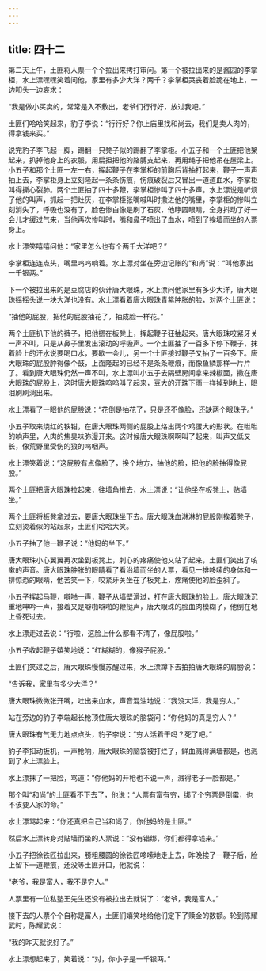 ```yaml
---
---
---
```

title: 四十二
---



第二天上午，土匪将人票一个个拉出来拷打审问。第一个被拉出来的是酱园的李掌柜，水上漂嘿嘿笑着问他，家里有多少大洋？两千？李掌柜哭丧着脸跪在地上，一边叩头一边哀求：

“我是做小买卖的，常常是入不敷出，老爷们行行好，放过我吧。”

土匪们哈哈笑起来，豹子李说：“行行好？你上庙里找和尚去，我们是卖人肉的，得拿钱来买。”

说完豹子李飞起一脚，踢翻一只凳子似的踢翻了李掌柜。小五子和一个土匪把他架起来，扒掉他身上的衣服，用扁担把他的胳膊支起来，再用绳子把他吊在屋梁上。小五子和那个土匪一左一右，挥起鞭子在李掌柜的前胸后背抽打起来，鞭子一声声抽上去，李掌柜身上立刻隆起一条条伤痕，伤痕破裂后又冒出一道道血水，李掌柜叫得撕心裂肺。两个土匪抽了四十多鞭，李掌柜惨叫了四十多声。水上漂说是听烦了他的叫声，抓起一把灶灰，在李掌柜张嘴喊叫时撒进他的嘴里，李掌柜的惨叫立刻消失了，呼吸也没有了，脸色惨白像是刷了石灰，他睁圆眼睛，全身抖动了好一会儿才缓过气来，当他再次惨叫时，嘴和鼻子喷出了血水，喷到了挨墙而坐的人票身上。

水上漂笑嘻嘻问他：“家里怎么也有个两千大洋吧？”

李掌柜连连点头，嘴里呜呜响着。水上漂对坐在旁边记账的“和尚”说：“叫他家出一千银两。”

下一个被拉出来的是豆腐店的伙计唐大眼珠，水上漂问他家里有多少大洋，唐大眼珠摇摇头说一块大洋也没有。水上漂看着唐大眼珠青紫肿胀的脸，对两个土匪说：

“抽他的屁股，把他的屁股抽花了，抽成脸一样花。”

两个土匪扒下他的裤子，把他摁在板凳上，挥起鞭子狂抽起来。唐大眼珠咬紧牙关一声不叫，只是从鼻子里发出滚动的呼吸声。一个土匪抽了一百多下停下鞭子，抹着脸上的汗水说要喝口水，要歇一会儿，另一个土匪接过鞭子又抽了一百多下。唐大眼珠的屁股肿得像个鼓，上面隆起的已经不是条条鞭痕，而像鱼鳞那样一片片了。看到唐大眼珠仍然一声不叫，水上漂叫小五子去隔壁房间拿来辣椒面，撒在唐大眼珠的屁股上，这时唐大眼珠呜呜叫了起来，豆大的汗珠下雨一样掉到地上，眼泪刷刷淌出来。

水上漂看了一眼他的屁股说：“花倒是抽花了，只是还不像脸，还缺两个眼珠子。”

小五子取来烧红的铁钳，在唐大眼珠两侧的屁股上烙出两个鸡蛋大的形状。在咝咝的响声里，人肉的焦臭味弥漫开来。这时候唐大眼珠啊啊叫了起来，叫声又低又长，像荒野里受伤的狼的呜咽声。

水上漂笑着说：“这屁股有点像脸了，换个地方，抽他的脸，把他的脸抽得像屁股。”

两个土匪把唐大眼珠拉起来，往墙角推去，水上漂说：“让他坐在板凳上，贴墙坐。”

两个土匪将板凳拿过去，要唐大眼珠坐下去。唐大眼珠血淋淋的屁股刚挨着凳子，立刻烫着似的站起来，土匪们哈哈大笑。

小五子抽了他一鞭子说：“他妈的坐下。”

唐大眼珠小心翼翼再次坐到板凳上，刺心的疼痛使他又站了起来，土匪们笑出了咳嗽的声音。唐大眼珠肿胀的眼睛看了看沿墙而坐的人票，看见一排哆嗦的身体和一排惊恐的眼睛，他苦笑一下，咬紧牙关坐在了板凳上，疼痛使他的脸歪斜了。

小五子挥起马鞭，噼啪一声，鞭子从墙壁滑过，打在唐大眼珠的脸上。唐大眼珠沉重地呻吟一声，接着又是噼啪噼啪的鞭挞声，唐大眼珠的脸血肉模糊了，他倒在地上昏死过去。

水上漂走过去说：“行啦，这脸上什么都看不清了，像屁股啦。”

小五子收起鞭子嬉笑地说：“红糊糊的，像猴子屁股。”

土匪们笑过之后，唐大眼珠慢慢苏醒过来，水上漂蹲下去拍拍唐大眼珠的肩膀说：

“告诉我，家里有多少大洋？”

唐大眼珠微微张开嘴，吐出来血水，声音混浊地说：“我没大洋，我是穷人。”

站在旁边的豹子李端起长枪顶住唐大眼珠的脑袋问：“你他妈的真是穷人？”

唐大眼珠有气无力地点点头，豹子李说：“穷人活着干吗？死了吧。”

豹子李扣动扳机，一声枪响，唐大眼珠的脑袋被打烂了，鲜血溅得满墙都是，也溅到了水上漂脸上。

水上漂抹了一把脸，骂道：“你他妈的开枪也不说一声，溅得老子一脸都是。”

那个叫“和尚”的土匪看不下去了，他说：“人票有富有穷，绑了个穷票是倒霉，也不该要人家的命。”

水上漂骂起来：“你还真把自己当和尚了，你他妈的是土匪。”

然后水上漂转身对贴墙而坐的人票说：“没有错绑，你们都得拿钱来。”

小五子把徐铁匠拉出来，膀粗腰圆的徐铁匠哆嗦地走上去，昨晚挨了一鞭子后，脸上留下一道鞭痕，还没等土匪开口，他就说：

“老爷，我是富人，我不是穷人。”

人票里有一位私塾王先生还没有被拉出去就说了：“老爷，我是富人。”

接下去的人票个个自称是富人，土匪们嬉笑地给他们定下了赎金的数额。轮到陈耀武时，陈耀武说：

“我的昨天就说好了。”

水上漂想起来了，笑着说：“对，你小子是一千银两。”
